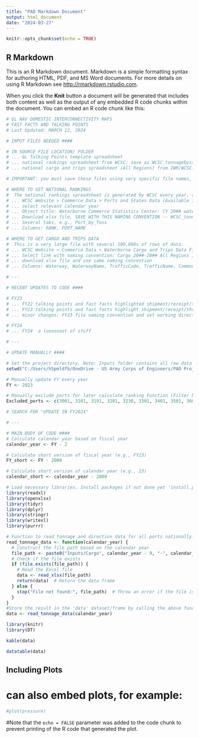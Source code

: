 ```yaml
---
title: "PAO Markdown Document"
output: html_document
date: "2024-03-27"
---
```


```r
knitr::opts_chunk$set(echo = TRUE)
```

## R Markdown

This is an R Markdown document. Markdown is a simple formatting syntax for authoring HTML, PDF, and MS Word documents. For more details on using R Markdown see <http://rmarkdown.rstudio.com>.

When you click the **Knit** button a document will be generated that includes both content as well as the output of any embedded R code chunks within the document. You can embed an R code chunk like this:

```r
# GL NAV DOMESTIC INTERCONNECTIVITY MAPS
# FAST FACTS AND TALKING POINTS
# Last Updated: MARCH 12, 2024

# INPUT FILES NEEDED ####

# IN SOURCE FILE LOCATION/ FOLDER
# ... GL Talking Points template spreadsheet
# ... national rankings spreadsheet from WCSC: save as WCSC_tonnagebystate_CY##.xlsx
# ... national cargo and trips spreadsheet (All Regions) from IWR/WCSC: save as Cargo_20##-20## All Regions 10yrs.xlsx

# IMPORTANT: you must save these files using very specific file names, to feed them through this R code

# WHERE TO GET NATIONAL RANKINGS
#  The national rankings spreadsheet is generated by WCSC every year, and is accessible through:
# ... WCSC Website > Commerce Data > Ports and States Data (Available in Excel format here) > 
# ... select relevant calendar year
# ... Object title: Waterborne Commerce Statistics Center: CY 20## waterborne tonnage by state
# ... Download xlsx file, SAVE WITH THIS NAMING CONVENTION -- WCSC_tonnagebystate_CY##.xlsx
# ... Several tabs, e.g., Port_by_Tons
# ... Columns: RANK, PORT_NAME

# WHERE TO GET CARGO AND TRIPS DATA
#  This is a very large file with several 100,000s of rows of data.
# ... WCSC Website > Commerce Data > Waterborne Cargo and Trips Data Files > 
# ... Select link with naming convention: Cargo_20##-20## All Regions 10yrs
# ... download xlsx file and use same naming convention
# ... Columns: Waterway, WaterwayName, TrafficCode, TrafficName, Commodity, etc.

# ---

# RECENT UPDATES TO CODE ####

# FY23
# ... FY22 talking points and fast facts highlighted shipment/receipt/thru/intraport data for ONE CY YEAR ONLY.
# ... FY23 talking points and fast facts highlight shipment/receipt/thru/intraport data for 5 YEAR AVERAGE.
# ... minor changes: FY23 file naming convention and set working directory

# FY24
# ... FY24  a looooooot of stuff

# ---

# UPDATE MANUALLY ####

# Set the project directory. Note: Inputs folder contains all raw data needed to run this code "Inputs/..."
setwd("C:/Users/h5pmldfb/OneDrive - US Army Corps of Engineers/PAO Project")

# Manually update FY every year
FY <- 2023

# Manually exclude ports for later calculate_ranking Function (Filter by )
Excluded_ports <- c(3001, 3101, 3191, 3201, 3230, 3301, 3401, 3501, 3601, 3701, 3802, 3810, 3811, 3850, 3901, 3999)

# SEARCH FOR "UPDATE IN FY2024"

# ---

# MAIN BODY OF CODE ####
# Calculate calendar year based on fiscal year
calendar_year <- FY - 2

# Calculate short version of fiscal year (e.g., FY23)
FY_short <- FY - 2000

# Calculate short version of calendar year (e.g., 23)
calendar_short <- calendar_year - 2000

# Load necessary libraries. Install packages if not done yet 'install.packages("my_package")'
library(readxl)
library(openxlsx)
library(tidyr)
library(dplyr)
library(stringr)
library(writexl)
library(purrr)

# Function to read tonnage and direction data for all ports nationally. File "Cargo2012-2021 All Regions"
read_tonnage_data <- function(calendar_year) {
  # Construct the file path based on the calendar year
  file_path <- paste0("Inputs/Cargo", calendar_year - 9, "-", calendar_year, " All Regions.xlsx")
  # Check if the file exists
  if (file.exists(file_path)) {
    # Read the Excel file
    data <- read_xlsx(file_path)
    return(data)  # Return the data frame
  } else {
    stop("File not found:", file_path)  # Throw an error if the file is not found
  }
}
#Store the result in the 'data' dataset/frame by calling the above function.
data <- read_tonnage_data(calendar_year)

library(knitr)
library(DT)

kable(data)

datatable(data)

```

## Including Plots

# can also embed plots, for example:

```r
#plot(pressure)
```

#Note that the `echo = FALSE` parameter was added to the code chunk to prevent printing of the R code that generated the plot.
